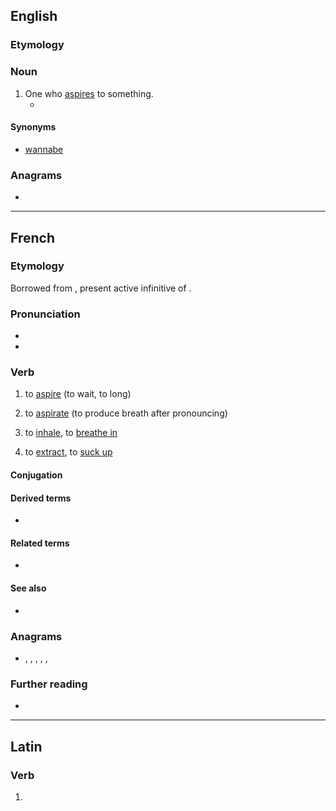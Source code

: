 ==English==

===Etymology===
{{suffix|aspire|er|id2=agent noun|lang=en}}

===Noun===
{{en-noun}}

# One who [[aspire]]s to something.
#* {{quote-journal|date=October 4, 2007|author=Stephanie Rosenbloom|title=Calling All Alpha Kitties|work=New York Times|url=http://www.nytimes.com/2007/10/04/fashion/04atoosa.html
|passage=Yet as the Rapunzel-editor in her high tower, she said, she had begun to feel walled off from the legions of '''aspirers'''.}}

====Synonyms====
* [[wannabe]]

===Anagrams===
* {{anagrams|en|Rapiers|pairers|parries|praiser|rapiers|raspier|repairs}}

----

==French==

===Etymology===
Borrowed from {{bor|fr|la|aspīrāre|notext=1}}, present active infinitive of {{m|la|aspīrō}}.

===Pronunciation===
* {{IPA|/as.pi.ʁe/|lang=fr}}
* {{audio|Fr-aspirer.ogg|aspirer|lang=fr}}

===Verb===
{{fr-verb}}

# {{lb|fr|intransitive|followed by à}} to [[aspire]] (to wait, to long)
# {{lb|fr|transitive}} to [[aspirate]] (to produce breath after pronouncing)
# {{lb|fr|transitive}} to [[inhale]], to [[breathe in]]
# {{lb|fr|transitive}} to [[extract]], to [[suck up]]

====Conjugation====
{{fr-conj-auto}}

====Derived terms====
* {{l|fr|aspirateur}}

====Related terms====
* {{l|fr|aspiration}}

====See also====
* {{l|fr|muet}}

===Anagrams===
* {{l|fr|périras}}, {{l|fr|praires}}, {{l|fr|prieras}}, {{l|fr|reprisa}}, {{l|fr|respira}}, {{l|fr|riperas}}

===Further reading===
* {{R:TLFi}}

----

==Latin==

===Verb===
{{la-verb-form|aspīrer}}

# {{inflection of|aspīrō||1|s|pres|pasv|subj|lang=la}}